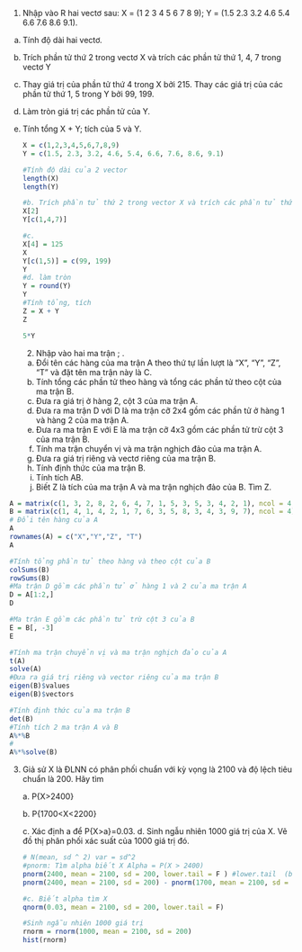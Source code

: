 1.  Nhập vào R hai vectơ sau: X = (1 2 3 4 5 6 7 8 9); Y = (1.5 2.3 3.2 4.6 5.4 6.6 7.6 8.6 9.1).

```{=html}
<!-- -->
```
a)  Tính độ dài hai vectơ.

b)  Trích phần tử thứ 2 trong vectơ X và trích các phần tử thứ 1, 4, 7 trong vectơ Y

c)  Thay giá trị của phần tử thứ 4 trong X bởi 215. Thay các giá trị của các phần tử thứ 1, 5 trong Y bởi 99, 199.

d)  Làm tròn giá trị các phần tử của Y.

e)  Tính tổng X + Y; tích của 5 và Y.

    ```{r}
    X = c(1,2,3,4,5,6,7,8,9)
    Y = c(1.5, 2.3, 3.2, 4.6, 5.4, 6.6, 7.6, 8.6, 9.1)

    #Tính độ dài của 2 vector
    length(X)
    length(Y)

    #b. Trích phần tử thứ 2 trong vector X và trích các phần tử thứ 1,4,7 trong vector Y. Lưu ý, trong R, phần tử đầu tiên bắt đầu từ 1 chứ không phải từ 0 như Java, Python...
    X[2]
    Y[c(1,4,7)]

    #c. 
    X[4] = 125
    X
    Y[c(1,5)] = c(99, 199)
    Y
    #d. làm tròn
    Y = round(Y)
    Y
    #Tính tổng, tích
    Z = X + Y
    Z

    5*Y
    ```

    2.  Nhập vào hai ma trận ; .

    ```{=html}
    <!-- -->
    ```
    a)  Đổi tên các hàng của ma trận A theo thứ tự lần lượt là “X”, “Y”, “Z”, “T” và đặt tên ma trận này là C.
    b)  Tính tổng các phần tử theo hàng và tổng các phần tử theo cột của ma trận B.
    c)  Đưa ra giá trị ở hàng 2, cột 3 của ma trận A.
    d)  Đưa ra ma trận D với D là ma trận cỡ 2x4 gồm các phần tử ở hàng 1 và hàng 2 của ma trận A.
    e)  Đưa ra ma trận E với E là ma trận cỡ 4x3 gồm các phần tử trừ cột 3 của ma trận B.
    f)  Tính ma trận chuyển vị và ma trận nghịch đảo của ma trận A.
    g)  Đưa ra giá trị riêng và vectơ riêng của ma trận B.
    h)  Tính định thức của ma trận B.
    i)  Tính tích AB.
    j)  Biết Z là tích của ma trận A và ma trận nghịch đảo của B. Tìm Z.

```{r}
A = matrix(c(1, 3, 2, 8, 2, 6, 4, 7, 1, 5, 3, 5, 3, 4, 2, 1), ncol = 4, byrow = F )#byrow mặc định bằng F
B = matrix(c(1, 4, 1, 4, 2, 1, 7, 6, 3, 5, 8, 3, 4, 3, 9, 7), ncol = 4)
# Đổi tên hàng của A
A
rownames(A) = c("X","Y","Z", "T")
A

#Tính tổng phần tử theo hàng và theo cột của B
colSums(B)
rowSums(B)
#Ma trận D gồm các phần tử ở hàng 1 và 2 của ma trận A
D = A[1:2,]
D

#Ma trận E gồm các phần tử trừ cột 3 của B
E = B[, -3]
E

#Tính ma trận chuyển vị và ma trận nghịch đảo của A
t(A)
solve(A)
#Đưa ra giá trị riêng và vector riêng của ma trận B
eigen(B)$values
eigen(B)$vectors

#Tính định thức của ma trận B
det(B)
#Tính tích 2 ma trận A và B
A%*%B
#
A%*%solve(B)
```

3.  Giả sử X là ĐLNN có phân phối chuẩn với kỳ vọng là 2100 và độ lệch tiêu chuẩn là 200. Hãy tìm

    a\. P{X\>2400}

    b\. P{1700\<X\<2200}

    c\. Xác định a để P{X\>a}=0.03. d. Sinh ngẫu nhiên 1000 giá trị của X. Vẽ đồ thị phân phối xác suất của 1000 giá trị đó.

    ```{r}
    # N(mean, sd ^ 2) var = sd^2
    #pnorm: Tìm alpha biết X Alpha = P(X > 2400)
    pnorm(2400, mean = 2100, sd = 200, lower.tail = F ) #lower.tail  (bé hơn) bằng TRUE nếu X < 2400
    pnorm(2400, mean = 2100, sd = 200) - pnorm(1700, mean = 2100, sd = 200)

    #c. Biết alpha tìm X
    qnorm(0.03, mean = 2100, sd = 200, lower.tail = F)

    #Sinh ngẫu nhiên 1000 giá trị
    rnorm = rnorm(1000, mean = 2100, sd = 200)
    hist(rnorm)
    ```
